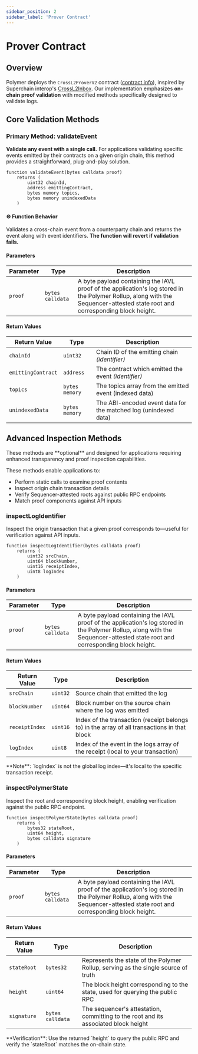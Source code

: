 ```yaml
---
sidebar_position: 2
sidebar_label: 'Prover Contract'
---
```


# Prover Contract



## Overview

Polymer deploys the `CrossL2ProverV2` contract ([contract info](https://docs.polymerlabs.org/docs/build/start/)), inspired by Superchain interop's [CrossL2Inbox](https://specs.optimism.io/interop/predeploys.html#crossl2inbox). Our implementation emphasizes **on-chain proof validation** with modified methods specifically designed to validate logs.


## Core Validation Methods

### Primary Method: validateEvent

**Validate any event with a single call.** For applications validating specific events emitted by their contracts on a given origin chain, this method provides a straightforward, plug-and-play solution.

```solidity title="validateEvent Function" {1}
function validateEvent(bytes calldata proof) 
    returns (
        uint32 chainId, 
        address emittingContract, 
        bytes memory topics, 
        bytes memory unindexedData
    )
```

<div className="container">
  <div className="row">
    <div className="col col--12">
      <div className="card">
        <div className="card__header">
          <h4>⚙️ Function Behavior</h4>
        </div>
        <div className="card__body">
          Validates a cross-chain event from a counterparty chain and returns the event along with event identifiers. <strong>The function will revert if validation fails.</strong>
        </div>
      </div>
    </div>
  </div>
</div>

#### Parameters

| Parameter | Type | Description |
| --------- | ---- | ----------- |
| `proof` | `bytes calldata` | A byte payload containing the IAVL proof of the application's log stored in the Polymer Rollup, along with the Sequencer-attested state root and corresponding block height. |

#### Return Values

| Return Value | Type | Description |
| ------------ | ---- | ----------- |
| `chainId` | `uint32` | Chain ID of the emitting chain _(identifier)_ |
| `emittingContract` | `address` | The contract which emitted the event _(identifier)_ |
| `topics` | `bytes memory` | The topics array from the emitted event (indexed data) |
| `unindexedData` | `bytes memory` | The ABI-encoded event data for the matched log (unindexed data) |

## Advanced Inspection Methods

<Admonition type="warning">
These methods are **optional** and designed for applications requiring enhanced transparency and proof inspection capabilities.
</Admonition>

These methods enable applications to:
- Perform static calls to examine proof contents
- Inspect origin chain transaction details 
- Verify Sequencer-attested roots against public RPC endpoints
- Match proof components against API inputs

<Tabs>
  <TabItem value="inspectLogIdentifier" label="inspectLogIdentifier">

### inspectLogIdentifier

Inspect the origin transaction that a given proof corresponds to—useful for verification against API inputs.

```solidity title="inspectLogIdentifier Function" {1}
function inspectLogIdentifier(bytes calldata proof) 
    returns (
        uint32 srcChain, 
        uint64 blockNumber, 
        uint16 receiptIndex, 
        uint8 logIndex
    )
```

#### Parameters

| Parameter | Type | Description |
| --------- | ---- | ----------- |
| `proof` | `bytes calldata` | A byte payload containing the IAVL proof of the application's log stored in the Polymer Rollup, along with the Sequencer-attested state root and corresponding block height. |

#### Return Values

| Return Value | Type | Description |
| ------------ | ---- | ----------- |
| `srcChain` | `uint32` | Source chain that emitted the log |
| `blockNumber` | `uint64` | Block number on the source chain where the log was emitted |
| `receiptIndex` | `uint16` | Index of the transaction (receipt belongs to) in the array of all transactions in that block |
| `logIndex` | `uint8` | Index of the event in the logs array of the receipt (local to your transaction) |

<Admonition type="info">
**Note**: `logIndex` is not the global log index—it's local to the specific transaction receipt.
</Admonition>

  </TabItem>
  <TabItem value="inspectPolymerState" label="inspectPolymerState">

### inspectPolymerState

Inspect the root and corresponding block height, enabling verification against the public RPC endpoint.

```solidity title="inspectPolymerState Function" {1}
function inspectPolymerState(bytes calldata proof) 
    returns (
        bytes32 stateRoot, 
        uint64 height, 
        bytes calldata signature
    )
```

#### Parameters

| Parameter | Type | Description |
| --------- | ---- | ----------- |
| `proof` | `bytes calldata` | A byte payload containing the IAVL proof of the application's log stored in the Polymer Rollup, along with the Sequencer-attested state root and corresponding block height. |

#### Return Values

| Return Value | Type | Description |
| ------------ | ---- | ----------- |
| `stateRoot` | `bytes32` | Represents the state of the Polymer Rollup, serving as the single source of truth |
| `height` | `uint64` | The block height corresponding to the state, used for querying the public RPC |
| `signature` | `bytes calldata` | The sequencer's attestation, committing to the root and its associated block height |

<Admonition type="tip">
**Verification**: Use the returned `height` to query the public RPC and verify the `stateRoot` matches the on-chain state.
</Admonition>

  </TabItem>
</Tabs>
